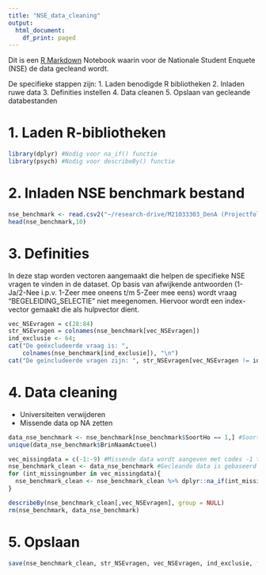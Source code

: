 ```yaml
---
title: "NSE_data_cleaning"
output:
  html_document:
    df_print: paged
---
```


Dit is een [R Markdown](http://rmarkdown.rstudio.com) Notebook waarin voor de Nationale Student Enquete (NSE) de data gecleand wordt. 

De specifieke stappen zijn:
1. Laden benodigde R bibliotheken
2. Inladen ruwe data
3. Definities instellen
4. Data cleanen
5. Opslaan van gecleande databestanden

# 1. Laden R-bibliotheken
```r
library(dplyr) #Nodig voor na_if() functie
library(psych) #Nodig voor describeBy() functie
```

# 2. Inladen NSE benchmark bestand
```r
nse_benchmark <- read.csv2("~/research-drive/M21033303_DenA (Projectfolder)/DA_Onderzoek/2021nse/data_in/NSE2021 Definitief Benchmarkbestand_v3 permutatie.csv")
head(nse_benchmark,10)
```

# 3. Definities
In deze stap worden vectoren aangemaakt die helpen de specifieke NSE vragen te vinden in de dataset.
Op basis van afwijkende antwoorden (1-Ja/2-Nee i.p.v. 1-Zeer mee oneens t/m 5-Zeer mee eens) wordt vraag "BEGELEIDING_SELECTIE" niet meegenomen. Hiervoor wordt een index-vector gemaakt die als hulpvector dient. 
```r
vec_NSEvragen = c(28:84)
str_NSEvragen = colnames(nse_benchmark[vec_NSEvragen])
ind_exclusie <- 64; 
cat("De geëxcludeerde vraag is: ",
    colnames(nse_benchmark[ind_exclusie]), "\n") 
cat("De geïncludeerde vragen zijn: ", str_NSEvragen[vec_NSEvragen != ind_exclusie])
```

# 4. Data cleaning
- Universiteiten verwijderen
- Missende data op NA zetten
```r
data_nse_benchmark <- nse_benchmark[nse_benchmark$SoortHo == 1,] #SoortHo = 1 filtert alle uni's weg
unique(data_nse_benchmark$BrinNaamActueel)
```
```r
vec_missingdata = c(-1:-9) #Missende data wordt aangeven met codes -1 t/m -9
nse_benchmark_clean <- data_nse_benchmark #Gecleande data is gebaseerd op originele data
for (int_missingnumber in vec_missingdata){
  nse_benchmark_clean <- nse_benchmark_clean %>% dplyr::na_if(int_missingnumber)
}
```
```r
describeBy(nse_benchmark_clean[,vec_NSEvragen], group = NULL)
rm(nse_benchmark, data_nse_benchmark)
```

# 5. Opslaan
```r
save(nse_benchmark_clean, str_NSEvragen, vec_NSEvragen, ind_exclusie, file = "~/research-drive/M21033303_DenA (Projectfolder)/DA_Onderzoek/2021nse/data_in/NSE2021 nse_benchmark_clean.RData")
```